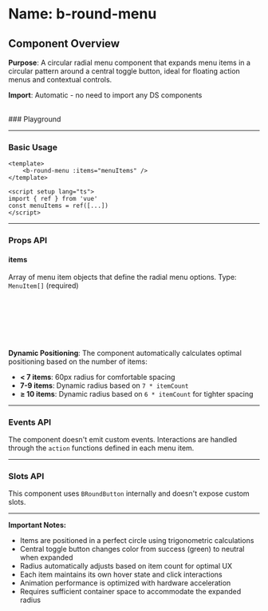 
<Meta of={BRoundMenu} />

# Name: b-round-menu
## Component Overview

**Purpose**: A circular radial menu component that expands menu items in a circular pattern around a central toggle button, ideal for floating action menus and contextual controls.

**Import**: Automatic - no need to import any DS components

<br />
### Playground

<Canvas of={BRoundMenu.Primary} />
<Controls />

---

### Basic Usage

```vue
<template>
    <b-round-menu :items="menuItems" />
</template>

<script setup lang="ts">
import { ref } from 'vue'
const menuItems = ref([...])
</script>
```

<Canvas sourceState="none" of={BRoundMenu.Primary} />

---

### Props API

#### items
Array of menu item objects that define the radial menu options. Type: `MenuItem[]` (required)

```typescript
type MenuItem = {
  label: string;      // Display text for the menu item
  icon: string;       // Icon name for the menu button
  background: string; // Custom background color for the button
  action: () => void; // Function to execute when item is clicked
}
```

**Dynamic Positioning**: The component automatically calculates optimal positioning based on the number of items:
- **< 7 items**: 60px radius for comfortable spacing
- **7-9 items**: Dynamic radius based on `7 * itemCount`
- **≥ 10 items**: Dynamic radius based on `6 * itemCount` for tighter spacing

---

### Events API

The component doesn't emit custom events. Interactions are handled through the `action` functions defined in each menu item.

---

### Slots API

This component uses `BRoundButton` internally and doesn't expose custom slots.

---

**Important Notes:**
- Items are positioned in a perfect circle using trigonometric calculations
- Central toggle button changes color from success (green) to neutral when expanded
- Radius automatically adjusts based on item count for optimal UX
- Each item maintains its own hover state and click interactions
- Animation performance is optimized with hardware acceleration
- Requires sufficient container space to accommodate the expanded radius
